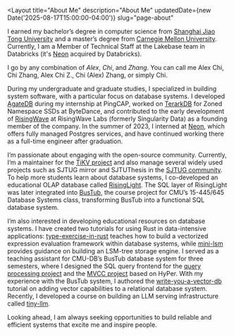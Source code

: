 
<Layout
	title="About Me"
	description="About Me"
	updatedDate={new Date('2025-08-17T15:00:00-04:00')}
	slug="page-about"
>

I earned my bachelor’s degree in computer science from [Shanghai Jiao Tong University][sjtu] and a master’s degree from [Carnegie Mellon University][cmu]. Currently, I am a Member of Technical Staff at the Lakebase team in Databricks (it's [Neon](neon) acquired by Databricks).

[sjtu]: http://en.sjtu.edu.cn/  
[cmu]: https://www.cs.cmu.edu/  

I go by any combination of *Alex*, *Chi*, and *Zhang*. You can call me Alex Chi, Chi Zhang, Alex Chi Z., Chi (Alex) Zhang, or simply Chi.

During my undergraduate and graduate studies, I specialized in building system software, with a particular focus on database systems. I developed [AgateDB][agatedb] during my internship at PingCAP, worked on [TerarkDB][terarkdb] for Zoned Namespace SSDs at ByteDance, and contributed to the early development of [RisingWave][risingwave] at RisingWave Labs (formerly Singularity Data) as a founding member of the company. In the summer of 2023, I interned at [Neon][neon], which offers fully managed Postgres services, and have continued working there as a full-time engineer after graduation.

[agatedb]: https://github.com/tikv/agatedb    
[terarkdb]: https://github.com/bytedance/terarkdb  

I’m passionate about engaging with the open-source community. Currently, I’m a maintainer for the [TiKV project][tikv] and also manage several widely used projects such as SJTUG mirror and SJTUThesis in the [SJTUG community][sjtug]. To help more students learn about database systems, I co-developed an educational OLAP database called [RisingLight][risinglight]. The SQL layer of RisingLight was later integrated into [BusTub](https://github.com/cmu-db/bustub), the course project for CMU’s 15-445/645 Database Systems class, transforming BusTub into a functional SQL database system.

[tikv]: https://tikv.org  
[sjtug]: https://github.com/sjtug  
[risinglight]: https://github.com/risinglightdb/risinglight      
[risingwave]: https://github.com/singularity-data/risingwave  
[neon]: https://neon.tech  

I’m also interested in developing educational resources on database systems. I have created two tutorials for using Rust in data-intensive applications: [type-exercise-in-rust](https://github.com/skyzh/type-exercise-in-rust) teaches how to build a vectorized expression evaluation framework within database systems, while [mini-lsm](https://github.com/skyzh/mini-lsm) provides guidance on building an LSM-tree storage engine. I served as a teaching assistant for CMU-DB’s BusTub database system for three semesters, where I designed the SQL query frontend for the [query processing project](https://15445.courses.cs.cmu.edu/fall2022/project3/) and the [MVCC project](https://15445.courses.cs.cmu.edu/fall2023/project4/) based on HyPer. With my experience with the BusTub system, I authored the [write-you-a-vector-db](https://github.com/skyzh/write-you-a-vector-db) tutorial on adding vector capabilities to a relational database system. Recently, I developed a course on building an LLM serving infrastructure called [tiny-llm](https://github.com/skyzh/tiny-llm).

Looking ahead, I am always seeking opportunities to build reliable and efficient systems that excite me and inspire people.

</Layout>

